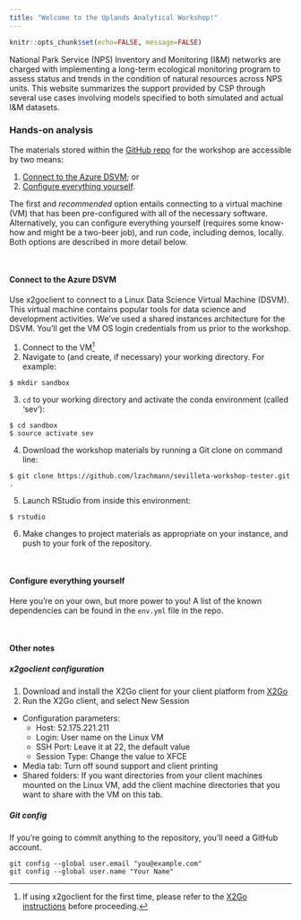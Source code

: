 ```yaml
---
title: "Welcome to the Uplands Analytical Workshop!"
---
```


```r
knitr::opts_chunk$set(echo=FALSE, message=FALSE)
```

National Park Service (NPS) Inventory and Monitoring (I&M) networks are charged with implementing a long-term ecological monitoring program to assess status and trends in the condition of natural resources across NPS units. This website summarizes the support provided by CSP through several use cases involving models specified to both simulated and actual I&M datasets. 

### Hands-on analysis
The materials stored within the [GitHub repo](https://github.com/lzachmann/sevilleta-workshop-tester) for the workshop are accessible by two means:

1. [Connect to the Azure DSVM](#option1); or
2. [Configure everything yourself](#option2).

The first and _recommended_ option entails connecting to a virtual machine (VM) that has been pre-configured with all of the necessary software. Alternatively, you can configure everything yourself (requires some know-how and might be a two-beer job), and run code, including demos, locally. Both options are described in more detail below.   

<br>

#### Connect to the Azure DSVM {#option1}
Use x2goclient to connect to a Linux Data Science Virtual Machine (DSVM). This virtual machine contains popular tools for data science and development activities. We've used a shared instances architecture for the DSVM. You'll get the VM OS login credentials from us prior to the workshop. 

1. Connect to the VM^[If using x2goclient for the first time, please refer to the [X2Go instructions](#x2goconfig) before proceeding.]
2. Navigate to (and create, if necessary) your working directory. For example:  
```
$ mkdir sandbox
```
3. `cd` to your working directory and activate the conda environment (called 'sev'):  
```
$ cd sandbox
$ source activate sev
```
4. Download the workshop materials by running a Git clone on command line:
```
$ git clone https://github.com/lzachmann/sevilleta-workshop-tester.git .
```
5. Launch RStudio from inside this environment:  
```
$ rstudio
```
6. Make changes to project materials as appropriate on your instance, and push to your fork of the repository.  

<br>

#### Configure everything yourself {#option2}
Here you're on your own, but more power to you! A list of the known dependencies can be found in the `env.yml` file in the repo.

<br>

#### Other notes
#####  x2goclient configuration {#x2goconfig}
1. Download and install the X2Go client for your client platform from
[X2Go](http://wiki.x2go.org/doku.php/doc:installation:x2goclient)
2. Run the X2Go client, and select New Session
  * Configuration parameters:  
    - Host: 52.175.221.211  
    - Login: User name on the Linux VM  
    - SSH Port: Leave it at 22, the default value  
    - Session Type: Change the value to XFCE  
  * Media tab: Turn off sound support and client printing
  * Shared folders: If you want directories from your client machines mounted on the Linux VM, add the client machine directories that you want to share with the VM on this tab.
  
##### Git config
If you're going to commit anything to the repository, you'll need a GitHub account.

```
git config --global user.email "you@example.com"
git config --global user.name "Your Name"
```
